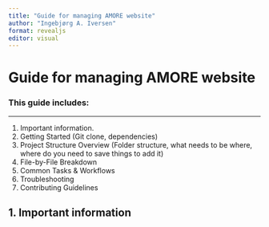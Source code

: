 ```yaml
---
title: "Guide for managing AMORE website"
author: "Ingebjørg A. Iversen"
format: revealjs
editor: visual
---
```


# Guide for managing AMORE website

### This guide includes: 

------------------------------------------------------------------------

1.  Important information.
2.  Getting Started (Git clone, dependencies)
3.  Project Structure Overview (Folder structure, what needs to be where, where do you need to save things to add it)
4.  File-by-File Breakdown
5.  Common Tasks & Workflows
6.  Troubleshooting
7.  Contributing Guidelines

## 1. Important information 
